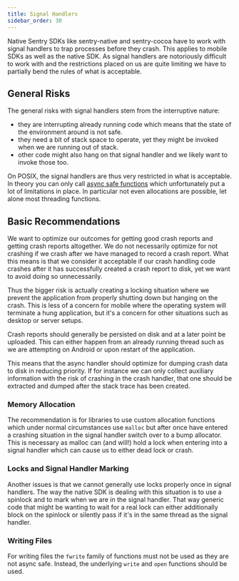 ```yaml
---
title: Signal Handlers
sidebar_order: 30
---
```


Native Sentry SDKs like sentry-native and sentry-cocoa have to work with signal handlers
to trap processes before they crash.
This applies to mobile SDKs as well as the native SDK.  As signal handlers
are notoriously difficult to work with and the restrictions placed on us are
quite limiting we have to partially bend the rules of what is acceptable.

## General Risks

The general risks with signal handlers stem from the interruptive nature:

* they are interrupting already running code which means that the state of the
  environment around is not safe.
* they need a bit of stack space to operate, yet they might be invoked when we
  are running out of stack.
* other code might also hang on that signal handler and we likely want to invoke
  those too.

On POSIX, the signal handlers are thus very restricted in what is acceptable.  In
theory you can only call [async safe functions](https://man7.org/linux/man-pages/man7/signal-safety.7.html)
which unfortunately put a lot of limitations in place.  In particular not even
allocations are possible, let alone most threading functions.

## Basic Recommendations

We want to optimize our outcomes for getting good crash reports and getting
crash reports altogether.  We do not necessarily optimize for not crashing if
we crash after we have managed to record a crash report.  What this means is
that we consider it acceptable if our crash handling code crashes after it has
successfully created a crash report to disk, yet we want to avoid doing so
unnecessarily.

Thus the bigger risk is actually creating a locking situation where we prevent
the application from properly shutting down but hanging on the crash.  This is
less of a concern for mobile where the operating system will terminate a hung
application, but it's a concern for other situations such as desktop or server
setups.

Crash reports should generally be persisted on disk and at a later point be
uploaded.  This can either happen from an already running thread such as we are
attempting on Android or upon restart of the application.

This means that the async handler should optimize for dumping crash data to
disk in reducing priority.  If for instance we can only collect auxiliary
information with the risk of crashing in the crash handler, that one should be
extracted and dumped after the stack trace has been created.

### Memory Allocation

The recommendation is for libraries to use custom allocation functions which
under normal circumstances use `malloc` but after once have entered a crashing
situation in the signal handler switch over to a bump allocator.  This is
necessary as malloc can (and will!) hold a lock when entering into a signal
handler which can cause us to either dead lock or crash.

### Locks and Signal Handler Marking

Another issues is that we cannot generally use locks properly once in signal
handlers.  The way the native SDK is dealing with this situation is to
use a spinlock and to mark when we are in the signal handler.  That way
generic code that might be wanting to wait for a real lock can either
additionally block on the spinlock or silently pass if it's in the same
thread as the signal handler.

### Writing Files

For writing files the `fwrite` family of functions must not be used as they
are not async safe.  Instead, the underlying `write` and `open` functions
should be used.